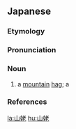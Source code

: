 ==Japanese==
{{DEFAULTSORT:やまんば}}
{{wikipedia|lang=ja}}
{{ja-kanjitab|やま|うば|k2=んば|yomi=irr}}
{{ja-kanjitab|やま|うば|yomi=k}}

===Etymology===
{{compound|ja|山|姥|tr1=yama|t1=[[mountain]]|tr2=uba|t2=[[old]] [[woman]]}}

===Pronunciation===
{{ja-pron|acc=2|acc2=h|やまうば|y=k|acc_ref=DJR,SMK5|acc2_ref=DJR,SMK5}}
{{ja-pron|acc=2|acc2=a|やまんば|y=i|acc_ref=DJR,NHK|acc2_ref=NHK}}

===Noun===
{{ja-noun|やまうば|やまんば}}

# a [[mountain]] [[hag]]; a {{w|yama-uba}}

===References===
<references/>

{{C|ja|Mythological creatures|Japanese mythology|Female}}

[[la:山姥]]
[[hu:山姥]]